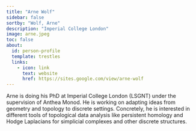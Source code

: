 ```yaml
---
title: "Arne Wolf"
sidebar: false
sortby: "Wolf, Arne"
description: "Imperial College London"
image: arne.jpeg
toc: false
about:
  id: person-profile
  template: trestles
  links:
    - icon: link
      text: website
      href: https://sites.google.com/view/arne-wolf
---
```



Arne is doing his PhD at Imperial College London (LSGNT) under the supervision of Anthea Monod. He is working on adapting ideas from geometry and topology to discrete settings. Concretely, he is interested in different tools of topological data analysis like persistent homology and Hodge Laplacians for simplicial complexes and other discrete structures.
